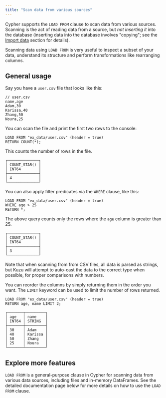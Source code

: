 ```yaml
---
title: "Scan data from various sources"
---
```



Cypher supports the `LOAD FROM` clause to scan data from various sources. Scanning is the act of
reading data from a source, but _not inserting it_ into the database (inserting data into the database
involves "copying"; see the [Import data](/import) section for details).

Scanning data using `LOAD FROM` is very useful to inspect a subset of your data, understand its structure
and perform transformations like rearranging columns.

## General usage

Say you have a `user.csv` file that looks like this:

```csv
// user.csv
name,age
Adam,30
Karissa,40
Zhang,50
Noura,25
```

You can scan the file and print the first two rows to the console:
```cypher
LOAD FROM "ex_data/user.csv" (header = true)
RETURN COUNT(*);
```
This counts the number of rows in the file.
```
┌──────────────┐
│ COUNT_STAR() │
│ INT64        │
├──────────────┤
│ 4            │
└──────────────┘
```

You can also apply filter predicates via the `WHERE` clause, like this:
```cypher
LOAD FROM "ex_data/user.csv" (header = true)
WHERE age > 25
RETURN *;
```
The above query counts only the rows where the `age` column is greater than 25.
```
┌──────────────┐
│ COUNT_STAR() │
│ INT64        │
├──────────────┤
│ 3            │
└──────────────┘
```
Note that when scanning from from CSV files, all data is parsed as strings, but Kuzu will attempt
to auto-cast the data to the correct type when possible, for proper comparisons with numbers.

You can reorder the columns by simply returning them in the order you want. The `LIMIT` keyword
can be used to limit the number of rows returned.

```cypher
LOAD FROM "ex_data/user.csv" (header = true)
RETURN age, name LIMIT 2;
```
```
┌───────┬─────────┐
│ age   │ name    │
│ INT64 │ STRING  │
├───────┼─────────┤
│ 30    │ Adam    │
│ 40    │ Karissa │
│ 50    │ Zhang   │
│ 25    │ Noura   │
└───────┴─────────┘
```

## Explore more features

`LOAD FROM` is a general-purpose clause in Cypher for scanning data from various data sources,
including files and in-memory DataFrames. See the detailed documentation page below for more details
on how to use the `LOAD FROM` clause.

<LinkCard
  title="LOAD (Scan)"
  description="Explore the options for the LOAD clause in Kuzu"
  href="/cypher/query-clauses/load-from"
/>